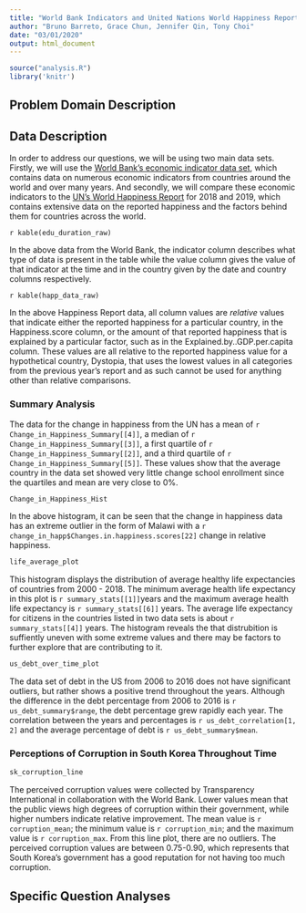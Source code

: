 ```yaml
---
title: "World Bank Indicators and United Nations World Happiness Report"
author: "Bruno Barreto, Grace Chun, Jennifer Qin, Tony Choi"
date: "03/01/2020"
output: html_document
---
```


```r
source("analysis.R")
library('knitr')
```

## Problem Domain Description



## Data Description

In order to address our questions, we will be using two main data sets.
Firstly, we will use the [World Bank's economic indicator data set](https://data.worldbank.org/indicator?tab=all), which contains data on numerous economic indicators from countries around the world and over many years.
And secondly, we will compare these economic indicators to the [UN's World Happiness Report](https://worldhappiness.report/) for 2018 and 2019, which contains extensive data on the reported happiness and the factors behind them for countries across the world.

`r kable(edu_duration_raw)`

In the above data from the World Bank, the indicator column describes what type of data is present in the table while the value column gives the value of that indicator at the time and in the country given by the date and country columns respectively.

`r kable(happ_data_raw)`

In the above Happiness Report data, all column values are _relative_ values that indicate either the reported happiness for a particular country, in the Happiness.score column, or the amount of that reported happiness that is explained by a particular factor, such as in the Explained.by..GDP.per.capita column.
These values are all relative to the reported happiness value for a hypothetical country, Dystopia, that uses the lowest values in all categories from the previous year's report and as such cannot be used for anything other than relative comparisons.

### Summary Analysis

The data for the change in happiness from the UN has a mean of `r Change_in_Happiness_Summary[[4]]`, a median of `r Change_in_Happiness_Summary[[3]]`, a first quartile of `r Change_in_Happiness_Summary[[2]]`, and a third quartile of `r Change_in_Happiness_Summary[[5]]`.
These values show that the average country in the data set showed very little change school enrollment since the quartiles and mean are very close to 0%.

```r
Change_in_Happiness_Hist
```

In the above histogram, it can be seen that the change in happiness data has an extreme outlier in the form of Malawi with a `r change_in_happ$Changes.in.happiness.scores[22]` change in relative happiness. 

```r
life_average_plot
```

This histogram displays the distribution of average healthy life expectancies of countries from 2000 - 2018. The minimum average health life expectancy in this plot is `r summary_stats[[1]]`years and the maximum average health life expectancy is `r summary_stats[[6]]` years. The average life expectancy for citizens in the countries listed in two data sets is about `r summary_stats[[4]]` years. The histogram reveals the that distrubition is suffiently uneven with some extreme values and there may be factors to further explore that are contributing to it. 

```r
us_debt_over_time_plot
```

The data set of debt in the US from 2006 to 2016 does not have significant outliers, but rather shows a positive trend throughout the years. Although the difference in the debt percentage from 2006 to 2016 is `r us_debt_summary$range`, the debt percentage grew rapidly each year. The correlation between the years and percentages is `r us_debt_correlation[1, 2]` and the average percentage of debt is `r us_debt_summary$mean`.

### Perceptions of Corruption in South Korea Throughout Time ###
```r
sk_corruption_line
```

The perceived corruption values were collected by Transparency International in collaboration with the World Bank.
Lower values mean that the public views high degrees of corruption within their government, while higher numbers indicate relative improvement. 
The mean value is `r corruption_mean`; the minimum value is `r corruption_min`; and the maximum value is `r corruption_max`.
From this line plot, there are no outliers. The perceived corruption values are between 0.75-0.90, which represents that South Korea's government has a good reputation for not having too much corruption.

## Specific Question Analyses



